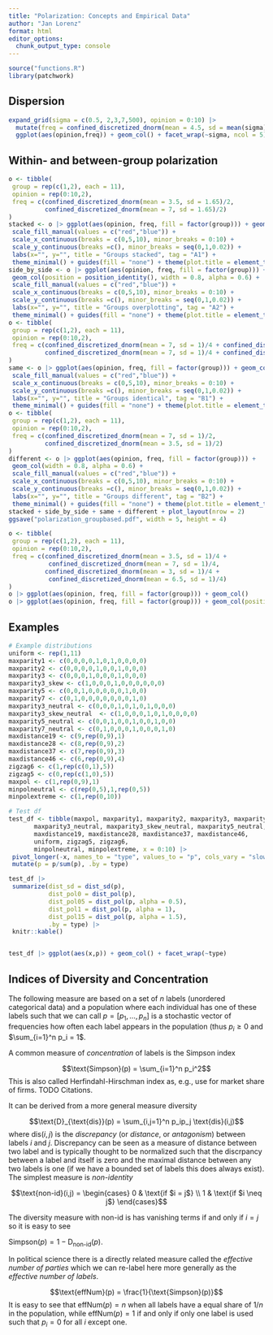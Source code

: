 ```yaml
---
title: "Polarization: Concepts and Empirical Data"
author: "Jan Lorenz"
format: html
editor_options: 
  chunk_output_type: console
---
```


```r
source("functions.R")
library(patchwork)
```

## Dispersion

```r
expand_grid(sigma = c(0.5, 2,3,7,500), opinion = 0:10) |> 
  mutate(freq = confined_discretized_dnorm(mean = 4.5, sd = mean(sigma)), .by = sigma) |> 
  ggplot(aes(opinion,freq)) + geom_col() + facet_wrap(~sigma, ncol = 5)
```



## Within- and between-group polarization

```r
o <- tibble(
 group = rep(c(1,2), each = 11), 
 opinion = rep(0:10,2), 
 freq = c(confined_discretized_dnorm(mean = 3.5, sd = 1.65)/2,
          confined_discretized_dnorm(mean = 7, sd = 1.65)/2)
)
stacked <- o |> ggplot(aes(opinion, freq, fill = factor(group))) + geom_col(width = 0.8, alpha = 0.6) +
 scale_fill_manual(values = c("red","blue")) +
 scale_x_continuous(breaks = c(0,5,10), minor_breaks = 0:10) +
 scale_y_continuous(breaks =c(), minor_breaks = seq(0,1,0.02)) +
 labs(x="", y="", title = "Groups stacked", tag = "A1") +
 theme_minimal() + guides(fill = "none") + theme(plot.title = element_text(hjust = 0.5))
side_by_side <- o |> ggplot(aes(opinion, freq, fill = factor(group))) + 
 geom_col(position = position_identity(), width = 0.8, alpha = 0.6) + 
 scale_fill_manual(values = c("red","blue")) +
 scale_x_continuous(breaks = c(0,5,10), minor_breaks = 0:10) +
 scale_y_continuous(breaks =c(), minor_breaks = seq(0,1,0.02)) +
 labs(x="", y="", title = "Groups overplotting", tag = "A2") +
 theme_minimal() + guides(fill = "none") + theme(plot.title = element_text(hjust = 0.5))
o <- tibble(
 group = rep(c(1,2), each = 11), 
 opinion = rep(0:10,2), 
 freq = c(confined_discretized_dnorm(mean = 7, sd = 1)/4 + confined_discretized_dnorm(mean = 3.5, sd = 1)/4,
          confined_discretized_dnorm(mean = 7, sd = 1)/4 + confined_discretized_dnorm(mean = 3.5, sd = 1)/4)
)
same <- o |> ggplot(aes(opinion, freq, fill = factor(group))) + geom_col(width = 0.8, alpha = 0.6) +
 scale_fill_manual(values = c("red","blue")) +
 scale_x_continuous(breaks = c(0,5,10), minor_breaks = 0:10) +
 scale_y_continuous(breaks =c(), minor_breaks = seq(0,1,0.02)) +
 labs(x="", y="", title = "Groups identical", tag = "B1") +
 theme_minimal() + guides(fill = "none") + theme(plot.title = element_text(hjust = 0.5))
o <- tibble(
 group = rep(c(1,2), each = 11), 
 opinion = rep(0:10,2), 
 freq = c(confined_discretized_dnorm(mean = 7, sd = 1)/2,
          confined_discretized_dnorm(mean = 3.5, sd = 1)/2)
)
different <- o |> ggplot(aes(opinion, freq, fill = factor(group))) + 
 geom_col(width = 0.8, alpha = 0.6) + 
 scale_fill_manual(values = c("red","blue")) +
 scale_x_continuous(breaks = c(0,5,10), minor_breaks = 0:10) +
 scale_y_continuous(breaks =c(), minor_breaks = seq(0,1,0.02)) +
 labs(x="", y="", title = "Groups different", tag = "B2") +
 theme_minimal() + guides(fill = "none") + theme(plot.title = element_text(hjust = 0.5))
stacked + side_by_side + same + different + plot_layout(nrow = 2)
ggsave("polarization_groupbased.pdf", width = 5, height = 4)
```

```r
o <- tibble(
 group = rep(c(1,2), each = 11), 
 opinion = rep(0:10,2), 
 freq = c(confined_discretized_dnorm(mean = 3.5, sd = 1)/4 + 
           confined_discretized_dnorm(mean = 7, sd = 1)/4, 
          confined_discretized_dnorm(mean = 3, sd = 1)/4 + 
           confined_discretized_dnorm(mean = 6.5, sd = 1)/4)
)
o |> ggplot(aes(opinion, freq, fill = factor(group))) + geom_col()
o |> ggplot(aes(opinion, freq, fill = factor(group))) + geom_col(position = "identity", alpha = 0.5)
```

## Examples 

```r
# Example distributions
uniform <- rep(1,11) 
maxparity1 <- c(0,0,0,0,1,0,1,0,0,0,0)
maxparity2 <- c(0,0,0,0,1,0,0,1,0,0,0)
maxparity3 <- c(0,0,0,1,0,0,0,1,0,0,0)
maxparity3_skew <- c(1,0,0,0,1,0,0,0,0,0,0)
maxparity5 <- c(0,0,1,0,0,0,0,0,1,0,0)
maxparity7 <- c(0,1,0,0,0,0,0,0,0,1,0)
maxparity3_neutral <- c(0,0,0,1,0,1,0,1,0,0,0)
maxparity3_skew_neutral  <- c(1,0,0,0,1,0,1,0,0,0,0)
maxparity5_neutral <- c(0,0,1,0,0,1,0,0,1,0,0)
maxparity7_neutral <- c(0,1,0,0,0,1,0,0,0,1,0)
maxdistance19 <- c(9,rep(0,9),1)
maxdistance28 <- c(8,rep(0,9),2)
maxdistance37 <- c(7,rep(0,9),3)
maxdistance46 <- c(6,rep(0,9),4)
zigzag6 <- c(1,rep(c(0,1),5))
zigzag5 <- c(0,rep(c(1,0),5))
maxpol <- c(1,rep(0,9),1)
minpolneutral <- c(rep(0,5),1,rep(0,5))
minpolextreme <- c(1,rep(0,10))

# Test df
test_df <- tibble(maxpol, maxparity1, maxparity2, maxparity3, maxparity3_skew, maxparity5, maxparity7, 
       maxparity3_neutral, maxparity3_skew_neutral, maxparity5_neutral, maxparity7_neutral, 
       maxdistance19, maxdistance28, maxdistance37, maxdistance46, 
       uniform, zigzag5, zigzag6, 
       minpolneutral, minpolextreme, x = 0:10) |> 
 pivot_longer(-x, names_to = "type", values_to = "p", cols_vary = "slowest") |> 
 mutate(p = p/sum(p), .by = type)

test_df |> 
 summarize(dist_sd = dist_sd(p), 
           dist_pol0 = dist_pol(p), 
           dist_pol05 = dist_pol(p, alpha = 0.5),
           dist_pol1 = dist_pol(p, alpha = 1),
           dist_pol15 = dist_pol(p, alpha = 1.5), 
           .by = type) |> 
 knitr::kable()


test_df |> ggplot(aes(x,p)) + geom_col() + facet_wrap(~type)
```

## Indices of Diversity and Concentration

The following measure are based on a set of $n$ labels (unordered categorical data) and a population where each individual has one of these labels such that we can call $p = [p_1,\dots,p_n]$ is a stochastic vector of frequencies how often each label appears in the population (thus $p_i \geq 0$ and $\sum_{i=1}^n p_i = 1$. 

A common measure of *concentration* of labels is the Simpson index

$$\text{Simpson}(p) = \sum_{i=1}^n p_i^2$$
This is also called Herfindahl-Hirschman index as, e.g., use for market share of firms. TODO Citations. 

It can be derived from a more general measure diversity

$$\text{D}_{\text{dis}}(p) = \sum_{i,j=1}^n p_ip_j \text{dis}(i,j)$$
where $\text{dis}(i,j)$ is the *discrepancy* (or *distance*, or *antagonism*) between labels $i$ and $j$. Discrepancy can be seen as a measure of distance between two label and is typically thought to be normalized such that the discrpancy between a label and itself is zero and the maximal distance between any two labels is one (if we have a bounded set of labels this does always exist). The simplest measure is *non-identity* 

$$\text{non-id}(i,j) = \begin{cases} 0 & \text{if $i = j$} \\ 1 &  \text{if $i \neq j$}  \end{cases}$$ 

The diversity measure with $\text{non-id}$ is has vanishing terms if and only if $i=j$ so it is easy to see

$\text{Simpson}(p) = 1 - \text{D}_\text{non-id}(p)$. 

In political science there is a directly related measure called the *effective number of parties* which we can re-label here more generally as the *effective number of labels*. 

$$\text{effNum}(p) = \frac{1}{\text{Simpson}(p)}$$
It is easy to see that $\text{effNum}(p) = n$ when all labels have a equal share of $1/n$ in the population, while $\text{effNum}(p) = 1$ if and only if only one label is used such that $p_i = 0$ for all $i$ except one. 


